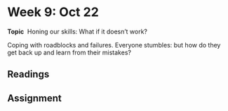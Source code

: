 # Week 9: Oct 22

**Topic** \ Honing our skills: What if it doesn't work?

Coping with roadblocks and failures. Everyone stumbles: but how do they get back up and learn from their mistakes?

## Readings

## Assignment